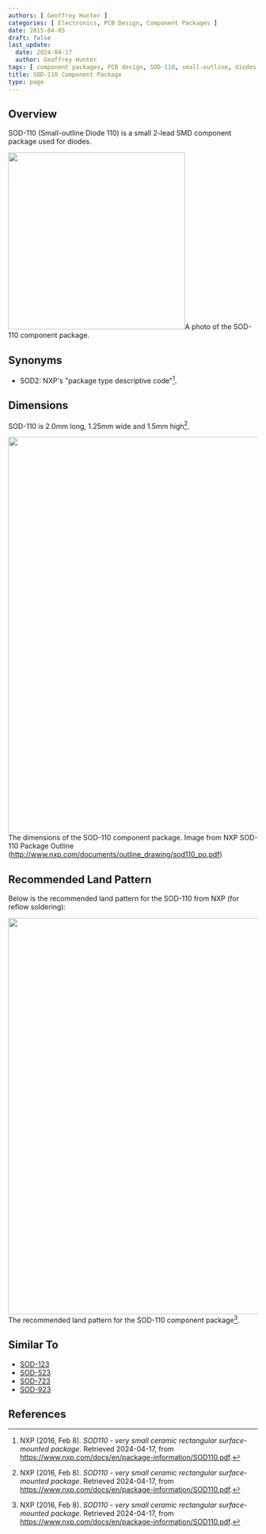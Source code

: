 ```yaml
---
authors: [ Geoffrey Hunter ]
categories: [ Electronics, PCB Design, Component Packages ]
date: 2015-04-05
draft: false
last_update:
  date: 2024-04-17
  author: Geoffrey Hunter
tags: [ component packages, PCB design, SOD-110, small-outline, diodes ]
title: SOD-110 Component Package
type: page
---
```



## Overview

SOD-110 (Small-outline Diode 110) is a small 2-lead SMD component package used for diodes.


<Image src={sod_110_component_package_photo} width="357px">A photo of the SOD-110 component package.</Image>

## Synonyms

* SOD2: NXP's "package type descriptive code"[^nxp-sod110].

## Dimensions

SOD-110 is 2.0mm long, 1.25mm wide and 1.5mm high[^nxp-sod110].


<Image src={component_package_sod_110_2d_outline_with_dimensions} width="800px">The dimensions of the SOD-110 component package. Image from NXP SOD-110 Package Outline (http://www.nxp.com/documents/outline_drawing/sod110_po.pdf)</Image>

## Recommended Land Pattern

Below is the recommended land pattern for the SOD-110 from NXP (for reflow soldering):


<Image src={sod_110_recommended_land_pattern_nxp} width="800px">The recommended land pattern for the SOD-110 component package[^nxp-sod110].</Image>

## Similar To

* [SOD-123](/pcb-design/component-packages/sod-123-component-package/)
* [SOD-523](/pcb-design/component-packages/sod-523-component-package/)
* [SOD-723](/pcb-design/component-packages/sod-723-component-package/)
* [SOD-923](/pcb-design/component-packages/sod-923-component-package/)

## References

[^nxp-sod110]: NXP (2016, Feb 8). _SOD110 - very small ceramic rectangular surface-mounted package_. Retrieved 2024-04-17, from https://www.nxp.com/docs/en/package-information/SOD110.pdf.
